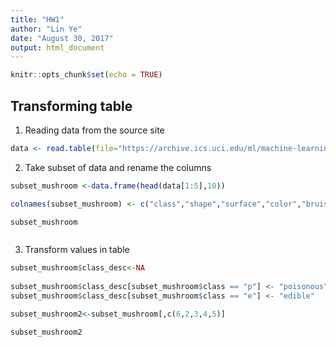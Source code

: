 ---
title: "HW1"
author: "Lin Ye"
date: "August 30, 2017"
output: html_document
---

```{r setup, include=FALSE}
knitr::opts_chunk$set(echo = TRUE)

```

## Transforming table


1. Reading data from the source site

```{r}
data <- read.table(file="https://archive.ics.uci.edu/ml/machine-learning-databases/mushroom/agaricus-lepiota.data",header=FALSE, sep=",")

```

2. Take subset of data and rename the columns

```{r}

subset_mushroom <-data.frame(head(data[1:5],10))

colnames(subset_mushroom) <- c("class","shape","surface","color","bruises" )

subset_mushroom



```

3. Transform values in table
```{r}

subset_mushroom$class_desc<-NA
  
subset_mushroom$class_desc[subset_mushroom$class == "p"] <- "poisonous"
subset_mushroom$class_desc[subset_mushroom$class == "e"] <- "edible"

subset_mushroom2<-subset_mushroom[,c(6,2,3,4,5)]

subset_mushroom2

```

